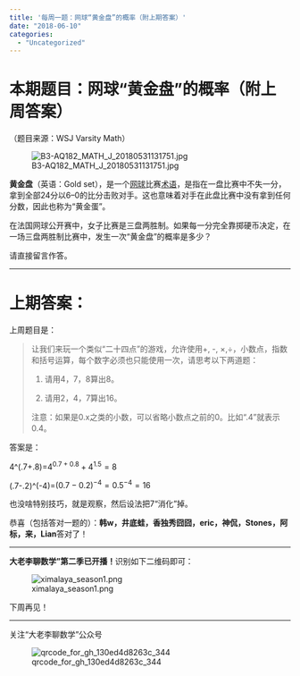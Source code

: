 ```yaml
---
title: '每周一题：网球“黄金盘”的概率（附上期答案）'
date: "2018-06-10"
categories:
  - "Uncategorized"
---
```


<h1>本期题目：网球“黄金盘”的概率（附上周答案）</h1>

（题目来源：WSJ Varsity Math）

![B3-AQ182_MATH_J_20180531131751.jpg](https://dalaoliblog.wordpress.com/wp-content/uploads/2018/06/b3-aq182_math_j_20180531131751.jpg)

**黄金盘**（<span class="LangWithName">英语：<span lang="en">Gold set</span></span>），是一个<a class="mw-redirect" title="网球" href="https://zh.wikipedia.org/wiki/%E7%B6%B2%E7%90%83">网球</a>比赛<a title="术语" href="https://zh.wikipedia.org/wiki/%E6%9C%AF%E8%AF%AD">术语</a>，是指在一盘比赛中不失一分，拿到全部24分以6–0的比分击败对手。这也意味着对手在此盘比赛中没有拿到任何分数，因此也称为“黄金蛋”。

在法国网球公开赛中，女子比赛是三盘两胜制。如果每一分完全靠掷硬币决定，在一场三盘两胜制比赛中，发生一次“黄金盘”的概率是多少？

请直接留言作答。

<hr />

<h1>上期答案：</h1>

上周题目是：

<blockquote>让我们来玩一个类似“二十四点”的游戏，允许使用+, -, ×,÷，小数点，指数和括号运算，每个数字必须也只能使用一次，请思考以下两道题：

1. 请用4，7，8算出8。

2. 请用2，4，7算出16。

注意：如果是0.x之类的小数，可以省略小数点之前的0。比如“.4”就表示0.4。</blockquote>

答案是：

4^(.7+.8)=$4^{0.7+0.8}+4^{1.5}=8$

(.7-.2)^(-4)=$(0.7-0.2)^{-4}=0.5^{-4}=16$

也没啥特别技巧，就是观察，然后设法把7“消化”掉。

恭喜（包括答对一题的）：**韩w，井底蛙，香独秀囧囧，eric，神侃，Stones，阿标，来，Lian**答对了！

<hr />

**大老李聊数学”第二季已开播！**识别如下二维码即可：

![ximalaya_season1.png](https://dalaoliblog.wordpress.com/wp-content/uploads/2018/05/ximalaya_season1.png)

下周再见！

<hr />

关注“大老李聊数学”公众号

![qrcode_for_gh_130ed4d8263c_344](https://dalaoliblog.wordpress.com/wp-content/uploads/2017/09/qrcode_for_gh_130ed4d8263c_344.jpg)